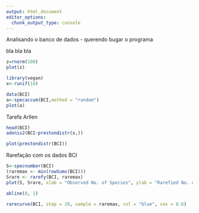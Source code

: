 ```yaml
---
output: html_document
editor_options: 
  chunk_output_type: console
---
```


Analisando o banco de dados - querendo bugar o programa


bla bla bla


```r
z=rnorm(100)
plot(z)
```



```r
library(vegan)
x<-runif(10)
```

```r
data(BCI)
a<-specaccum(BCI,method = "random")
plot(a)

```

Tarefa Arllen
```r
head(BCI)
adonis2(BCI~prestondistr(x,))
```


```r
plot(prestondistr(BCI))
```

Rarefação com os dados BCI

```r
S<-specnumber(BCI)
(raremax <- min(rowSums(BCI)))
Srare <- rarefy(BCI, raremax)
plot(S, Srare, xlab = "Observed No. of Species", ylab = "Rarefied No. of Species")

abline(0, 1)

rarecurve(BCI, step = 20, sample = raremax, col = "blue", cex = 0.6)


```

